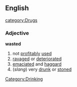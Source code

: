 ==English==
[[category:Drugs]]
===Adjective===
'''wasted'''
#not [[profitably]] [[used]]
#[[ravaged]] or [[deteriorated]]
#[[emaciated]] and [[haggard]]
#(''slang'') very [[drunk]] or [[stoned]]

[[Category:Drinking]]